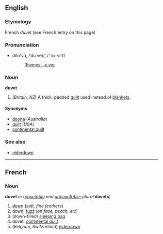 ==English==
===Etymology===
French ''duvet'' (see French entry on this page)

===Pronunciation===
*do͞o'vā, /ˈduːveɪ/, /<tt>"du:veI</tt>/
*:[[Rhymes:English:-uːveɪ|Rhymes: -uːveɪ]]

===Noun===
'''duvet'''

# (''Britain'', ''NZ'') A thick, padded [[quilt]] used instead of [[blanket]]s.

====Synonyms====
*[[doona]] (''Australia'')<!-- recapitalise if it's still a trademark maybe -->
*[[quilt]] (''USA'')
*[[continental quilt]]

===See also===
*[[eiderdown]]<!-- not a synonym: an eiderdown is used with blankets; a duvet is not -->

----
==French==
===Noun===
'''duvet''' ''m'' (''[[countable]] and [[uncountable]]''; ''plural'' '''duvets''')

#[[down]] (''soft, fine feathers'')
#down, [[fuzz]] (''on face, peach, etc'')
#(down-filled) [[sleeping bag]]
#duvet, [[continental quilt]]
#(''Belgium, Switzerland'') [[eiderdown]]